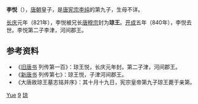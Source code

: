 {{Otheruses|李悦}}

'''李悦'''（{{bd|9世紀||840年|11月16日|catIdx=L}}），[[唐朝|唐朝]]皇子，是[[唐宪宗|唐宪宗李纯]]的第九子，生母不详。

[[长庆|长庆]]元年（821年），李悦被兄长[[唐穆宗|唐穆宗]]封为'''琼王'''。[[开成|开成]]五年（840年），李悦去世。李悦第二子李津，河间郡王。

== 参考资料 ==
*《[[旧唐书|旧唐书]] 列传第一百》：琼王悦，长庆元年封。第二子津，河间郡王。
*《[[新唐书|新唐书]] 列传第七》：琼王悦，子津河间郡王。
*《大唐故琼王墓志铭并序》：其十月十九日，宪宗皇帝第九子琼王薨于亲第。

{{Authority control}}
{{DEFAULTSORT:Li李}}
[[Category:李姓|Yue]]
[[Category:唐宪宗皇子|9]]
[[Category:唐朝宗室国王|琼]]